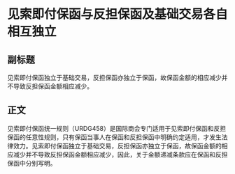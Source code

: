 # 见索即付保函与反担保函及基础交易各自相互独立
## 副标题
见索即付保函独立于基础交易，反担保函亦独立于保函，故保函金额的相应减少并不导致反担保函金额相应减少。
## 正文
见索即付保函统一规则（URDG458）是国际商会专门适用于见索即付保函和反担保函的任意性规则，只有保函当事人在保函和反担保函中明确约定适用，才发生法律效力。见索即付保函独立于基础交易，反担保函亦独立于保函，故保函金额的相应减少并不导致反担保函金额相应减少，因此，关于金额递减条款应在保函和反担保函中分别写明。